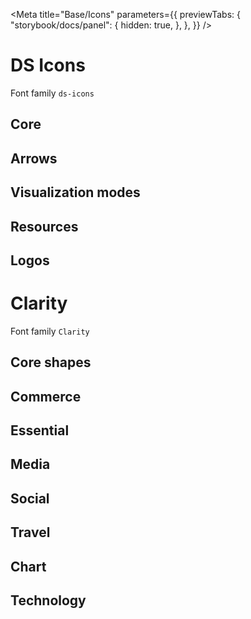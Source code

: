 
<Meta
    title="Base/Icons"
    parameters={{
        previewTabs: {
            "storybook/docs/panel": {
                hidden: true,
            },
        },
    }}
/>

<style>
    {`
.example-item {
    color: #333;
    font-size: 15px;
    text-align: center;
    display: inline-flex;
    flex-direction: column;
    padding: 10px;
    width: 200px;
}

span[class*=icon-],
span[class*=uiv-icon-] {
    font-size: 36px;
}

.code {
    font-family: monospace !important;
}
`}
</style>

# DS Icons

Font family `ds-icons`

## Core

<Icon name="ds-icon-ellipsis" code="\e90e" />
<Icon name="ds-icon-megaphone-line" code="\e901" />
<Icon name="ds-icon-play" code="\e90c" />
<Icon name="ds-icon-trash" code="\e90d" />
<Icon name="ds-icon-copy" code="\e910" />
<Icon name="ds-icon-git-commit" code="\e912" />
<Icon name="ds-icon-git-branch" code="\e913" />
<Icon name="ds-icon-cloud-deploy-config" code="\e914" />
<Icon name="ds-icon-cloud-off" code="\e915" />
<Icon name="ds-icon-cloud-lock" code="\e91c" />
<Icon name="ds-icon-briefcase" code="\e91b" />
<Icon name="ds-icon-exception-alert" code="\e924" />
<Icon name="ds-icon-go-to-notebook" code="\e925" />
<Icon name="ds-icon-notebook" code="\e94a" />
<Icon name="ds-icon-bell-alarm" code="\e926" />
<Icon name="ds-icon-tick" code="\e927" />
<Icon name="ds-icon-stalled" code="\e928" />
<Icon name="ds-icon-dashboard" code="\e929" />
<Icon name="ds-icon-locations" code="\e939" />
<Icon name="ds-icon-location" code="\e92a" />
<Icon name="ds-icon-location-solid" code="\e938" />
<Icon name="ds-icon-compare" code="\e92b" />
<Icon name="ds-icon-calendar" code="\e92c" />
<Icon name="ds-icon-graph" code="\e92d" />
<Icon name="ds-icon-conversation" code="\e92e" />
<Icon name="ds-icon-wrench" code="\e92f" />
<Icon name="ds-icon-add-user" code="\e93a" />
<Icon name="ds-icon-form-line" code="\e942" />
<Icon name="ds-icon-form-solid" code="\e943" />
<Icon name="ds-icon-binary-line" code="\e947" />
<Icon name="ds-icon-binary-solid" code="\e948" />
<Icon name="ds-icon-cactus" code="\e944" />
<Icon name="ds-icon-download-globe" code="\e946" />
<Icon name="ds-icon-lab" code="\e949" />
<Icon name="ds-icon-sand-clock" code="\e94b" />
<Icon name="ds-icon-list-line" code="\e94c" />
<Icon name="ds-icon-search-add" code="\e950" />
<Icon name="ds-icon-alert-octagon" code="\e951" />
<Icon name="ds-icon-alert-octagon-solid" code="\e952" />
<Icon name="ds-icon-dot" code="\e953" />
<Icon name="ds-icon-exclamation" code="\e954" />
<Icon name="ds-icon-wip" code="\e955" />
<Icon name="ds-icon-auth-denied" code="\e956" />
<Icon name="ds-icon-auth-operator" code="\e957" />
<Icon name="ds-icon-auth-pending" code="\e958" />
<Icon name="ds-icon-auth-request" code="\e959" />

<Icon name="ds-icon-dot-solid" code="\e959" />
<Icon name="ds-icon-dot-solid-off" code="\e95a" />
<Icon name="ds-icon-angle-line-double" code="\e95b" />
<Icon name="ds-icon-equals" code="\e95c" />
<Icon name="ds-icon-list-back" code="\e95d" />

## Arrows

<Icon name="ds-icon-arrow-up" code="\e908" />
<Icon name="ds-icon-go-to-arrow" code="\e920" />

## Visualization modes

<Icon name="ds-icon-collapse-panel" code="\e903" />
<Icon name="ds-icon-collapsed-panel" code="\e904" />
<Icon name="ds-icon-chart" code="\e905" />
<Icon name="ds-icon-list" code="\e906" />
<Icon name="ds-icon-rich-list" code="\e907" />
<Icon name="ds-icon-view-tree" code="\e921" />
<Icon name="ds-icon-view-grid" code="\e922" />
<Icon name="ds-icon-view-stacked" code="\e923" />
<Icon name="ds-icon-group" code="\e931" />
<Icon name="ds-icon-empty" code="--" />

## Resources

<Icon name="ds-icon-resource" code="\e90f" />
<Icon name="ds-icon-namespace-line" code="\e902" />
<Icon name="ds-icon-CPD" code="\e930" />
<Icon name="ds-icon-resource-processing" code="\e916" />
<Icon name="ds-icon-resource-bpa" code="\e917" />
<Icon name="ds-icon-resource-database" code="\e918" />
<Icon name="ds-icon-resource-monitor" code="\e919" />
<Icon name="ds-icon-resource-pubsub" code="\e91a" />
<Icon name="ds-icon-resource-model" code="\e91d" />
<Icon name="ds-icon-universal" code="\e93b" />
<Icon name="ds-icon-global" code="\e941" />
<Icon name="ds-icon-local" code="\e93c" />
<Icon name="ds-icon-multi-local" code="\e93d" />
<Icon name="ds-icon-definition" code="\e93e" />
<Icon name="ds-icon-implementation" code="\e93f" />
<Icon name="ds-icon-deploy" code="\e940" />
<Icon name="ds-icon-deploy-rollback" code="\e94d" />
<Icon name="ds-icon-redeploy" code="\e94e" />
<Icon name="ds-icon-deploy-package" code="\e94f" />
<Icon name="ds-icon-deploy-waiting" code="\e945" />

## Logos

<Icon name="ds-icon-ether-api" code="\e911" />
<Icon name="ds-icon-event-solid" code="\e91e" />
<Icon name="ds-icon-event-line" code="\e91f" />
<Icon name="ds-icon-bitbucket-line" code="\e900" />
<Icon name="ds-icon-bucket-line" code="\e95e" />
<Icon name="ds-icon-bucket-solid" code="\e95f" />
<Icon name="ds-icon-cloud-aws" code="\e909" />
<Icon name="ds-icon-cloud-azure" code="\e90a" />
<Icon name="ds-icon-cloud-google" code="\e90b" />
<Icon name="ds-icon-cells" code="\e932" />
<Icon name="ds-icon-ether" code="\e933" />
<Icon name="ds-icon-mirrorgate" code="\e934" />
<Icon name="ds-icon-bbva" code="\e935" />
<Icon name="ds-icon-salesforce" code="\e936" />
<Icon name="ds-icon-webex" code="\e937" />

# Clarity

Font family `Clarity`

## Core shapes

<Icon name="icon-angle-double-line" code="\e900" />
<Icon name="icon-angle-line" code="\e901" />
<Icon name="icon-avatar-line" code="\e902" />
<Icon name="icon-avatar-outline-alerted" code="\e903" />
<Icon name="icon-avatar-outline-badged" code="\e904" />
<Icon name="icon-avatar-solid-alerted" code="\e905" />
<Icon name="icon-avatar-solid-badged" code="\e906" />
<Icon name="icon-avatar-solid" code="\e907" />
<Icon name="icon-bars-line" code="\e908" />
<Icon name="icon-bell-line" code="\e909" />
<Icon name="icon-bell-outline-badged" code="\e90a" />
<Icon name="icon-bell-solid" code="\e90c" />
<Icon name="icon-bell-solid-badged" code="\e90b" />
<Icon name="icon-bell-solid-badged-color" code="\e96c" />
<Icon name="icon-calendar-line" code="\e9c8" />
<Icon name="icon-calendar-outline-alerted" code="\e9c9" />
<Icon name="icon-calendar-outline-badged" code="\e9ca" />
<Icon name="icon-calendar-solid-alerted" code="\e9cb" />
<Icon name="icon-calendar-solid-badged" code="\e9cc" />
<Icon name="icon-calendar-solid" code="\e9cd" />
<Icon name="icon-caret-line" code="\e90d" />
<Icon name="icon-check-circle-line" code="\e90e" />
<Icon name="icon-check-circle-solid" code="\e90f" />
<Icon name="icon-check-line" code="\e910" />
<Icon name="icon-close-line" code="\e911" />
<Icon name="icon-cloud-line" code="\e912" />
<Icon name="icon-cloud-outline-alerted" code="\e913" />
<Icon name="icon-cloud-outline-badged" code="\e914" />
<Icon name="icon-cloud-solid-alerted" code="\e915" />
<Icon name="icon-cloud-solid-badged" code="\e916" />
<Icon name="icon-cloud-solid" code="\e917" />
<Icon name="icon-cog-line" code="\e918" />
<Icon name="icon-cog-outline-alerted" code="\e919" />
<Icon name="icon-cog-outline-badged" code="\e91a" />
<Icon name="icon-cog-solid-alerted" code="\e91b" />
<Icon name="icon-cog-solid-badged" code="\e91c" />
<Icon name="icon-cog-solid" code="\e91d" />
<Icon name="icon-collapse-line" code="\e9f7" />
<Icon name="icon-date-line" code="\ea20" />
<Icon name="icon-date-outline-alerted" code="\ea21" />
<Icon name="icon-date-outline-badged" code="\ea22" />
<Icon name="icon-date-solid-alerted" code="\ea23" />
<Icon name="icon-date-solid-badged" code="\ea24" />
<Icon name="icon-date-solid" code="\ea25" />
<Icon name="icon-directory-line" code="\e91e" />
<Icon name="icon-directory-outline-alerted" code="\e91f" />
<Icon name="icon-directory-outline-badged" code="\e920" />
<Icon name="icon-directory-solid-alerted" code="\e921" />
<Icon name="icon-directory-solid-badged" code="\e922" />
<Icon name="icon-directory-solid" code="\e923" />
<Icon name="icon-ellipsis-horizontal-line" code="\e924" />
<Icon name="icon-ellipsis-horizontal-outline-badged" code="\e925" />
<Icon name="icon-ellipsis-vertical-line" code="\e926" />
<Icon name="icon-ellipsis-vertical-outline-badged" code="\e927" />
<Icon name="icon-error-line" code="\e928" />
<Icon name="icon-error-solid" code="\e929" />
<Icon name="icon-error-standard-line" code="\e92a" />
<Icon name="icon-error-standard-solid" code="\e92b" />
<Icon name="icon-event-line" code="\ea54" />
<Icon name="icon-event-outline-alerted" code="\ea55" />
<Icon name="icon-event-outline-badged" code="\ea56" />
<Icon name="icon-event-solid-alerted" code="\ea57" />
<Icon name="icon-event-solid-badged" code="\ea58" />
<Icon name="icon-event-solid" code="\ea59" />
<Icon name="icon-exclamation-circle-line" code="\e92c" />
<Icon name="icon-exclamation-circle-solid" code="\e92d" />
<Icon name="icon-exclamation-triangle-line" code="\e92e" />
<Icon name="icon-exclamation-triangle-solid" code="\e92f" />
<Icon name="icon-eye-hide-line" code="\ea60" />
<Icon name="icon-eye-hide-solid" code="\ea61" />
<Icon name="icon-eye-line" code="\ea62" />
<Icon name="icon-eye-solid" code="\ea65" />
<Icon name="icon-filter-grid-circle-line" code="\e930" />
<Icon name="icon-filter-grid-circle-solid" code="\e931" />
<Icon name="icon-filter-grid-line" code="\e932" />
<Icon name="icon-filter-grid-solid" code="\e933" />
<Icon name="icon-folder-line" code="\e934" />
<Icon name="icon-folder-open-line" code="\e935" />
<Icon name="icon-folder-open-outline-alerted" code="\e936" />
<Icon name="icon-folder-open-outline-badged" code="\e937" />
<Icon name="icon-folder-open-solid-alerted" code="\e938" />
<Icon name="icon-folder-open-solid-badged" code="\e939" />
<Icon name="icon-folder-open-solid" code="\e93a" />
<Icon name="icon-folder-outline-alerted" code="\e93b" />
<Icon name="icon-folder-outline-badged" code="\e93c" />
<Icon name="icon-folder-solid-alerted" code="\e93d" />
<Icon name="icon-folder-solid-badged" code="\e93e" />
<Icon name="icon-folder-solid" code="\e93f" />
<Icon name="icon-help-info-line" code="\e940" />
<Icon name="icon-help-info-solid" code="\e941" />
<Icon name="icon-home-line" code="\e942" />
<Icon name="icon-home-solid" code="\e943" />
<Icon name="icon-image-line" code="\e946" />
<Icon name="icon-image-outline-badged" code="\e947" />
<Icon name="icon-image-solid-badged" code="\e948" />
<Icon name="icon-image-solid" code="\e949" />
<Icon name="icon-info-circle-line" code="\e94a" />
<Icon name="icon-info-circle-solid" code="\e94b" />
<Icon name="icon-info-line" code="\e94c" />
<Icon name="icon-info-solid" code="\e94d" />
<Icon name="icon-info-standard-line" code="\e94e" />
<Icon name="icon-info-standard-solid" code="\e94f" />
<Icon name="icon-menu-line" code="\e950" />
<Icon name="icon-notification-line" code="\e951" />
<Icon name="icon-notification-outline-badged" code="\e952" />
<Icon name="icon-notification-solid-badged" code="\e953" />
<Icon name="icon-notification-solid" code="\e954" />
<Icon name="icon-search-line" code="\e955" />
<Icon name="icon-settings-line" code="\e956" />
<Icon name="icon-settings-outline-alerted" code="\e957" />
<Icon name="icon-settings-outline-badged" code="\e958" />
<Icon name="icon-settings-solid-alerted" code="\e959" />
<Icon name="icon-settings-solid-badged" code="\e95a" />
<Icon name="icon-settings-solid" code="\e95b" />
<Icon name="icon-success-line" code="\e95c" />
<Icon name="icon-success-standard-line" code="\e95d" />
<Icon name="icon-success-standard-solid" code="\e95e" />
<Icon name="icon-times-line" code="\e95f" />
<Icon name="icon-unknown-status-line" code="\e960" />
<Icon name="icon-user-line" code="\e961" />
<Icon name="icon-user-outline-alerted" code="\e962" />
<Icon name="icon-user-outline-badged" code="\e963" />
<Icon name="icon-user-solid-alerted" code="\e964" />
<Icon name="icon-user-solid-badged" code="\e965" />
<Icon name="icon-user-solid" code="\e966" />
<Icon name="icon-view-columns-line" code="\e967" />
<Icon name="icon-warning-line" code="\e968" />
<Icon name="icon-warning-solid" code="\e969" />
<Icon name="icon-warning-standard-line" code="\e96a" />
<Icon name="icon-warning-standard-solid" code="\e96b" />

## Commerce

<Icon name="icon-bank-line" code="\e99e" />
<Icon name="icon-bank-outline-alerted" code="\e99f" />
<Icon name="icon-bank-outline-badged" code="\e9a0" />
<Icon name="icon-bank-solid-alerted" code="\e9a1" />
<Icon name="icon-bank-solid-badged" code="\e9a2" />
<Icon name="icon-bank-solid" code="\e9a3" />
<Icon name="icon-calculator-line" code="\e9c6" />
<Icon name="icon-calculator-solid" code="\e9c7" />
<Icon name="icon-credit-card-line" code="\ea10" />
<Icon name="icon-credit-card-solid" code="\ea11" />
<Icon name="icon-dollar-bill-line" code="\ea3a" />
<Icon name="icon-dollar-bill-solid" code="\ea3b" />
<Icon name="icon-dollar-line" code="\ea3c" />
<Icon name="icon-dollar-solid" code="\ea3d" />
<Icon name="icon-euro-line" code="\ea52" />
<Icon name="icon-euro-solid" code="\ea53" />
<Icon name="icon-savings-line" code="\eb72" />
<Icon name="icon-savings-solid" code="\eb73" />
<Icon name="icon-shopping-bag-line" code="\eb8e" />
<Icon name="icon-shopping-bag-solid" code="\eb8f" />
<Icon name="icon-shopping-cart-line" code="\eb90" />
<Icon name="icon-shopping-cart-outline-alerted" code="\eb91" />
<Icon name="icon-shopping-cart-outline-badged" code="\eb92" />
<Icon name="icon-shopping-cart-solid-alerted" code="\eb93" />
<Icon name="icon-shopping-cart-solid-badged" code="\eb94" />
<Icon name="icon-shopping-cart-solid" code="\eb95" />
<Icon name="icon-store-line" code="\eba9" />
<Icon name="icon-store-solid" code="\ebaa" />
<Icon name="icon-wallet-line" code="\ec03" />
<Icon name="icon-wallet-solid" code="\ec04" />

## Essential

<Icon name="icon-add-line" code="\e96f" />
<Icon name="icon-add-text-line" code="\e970" />
<Icon name="icon-alarm-clock-line" code="\e973" />
<Icon name="icon-alarm-clock-outline-alerted" code="\e974" />
<Icon name="icon-alarm-clock-outline-badged" code="\e975" />
<Icon name="icon-alarm-clock-solid-alerted" code="\e976" />
<Icon name="icon-alarm-clock-solid-badged" code="\e977" />
<Icon name="icon-alarm-clock-solid" code="\e978" />
<Icon name="icon-alarm-off-line" code="\e979" />
<Icon name="icon-alarm-off-solid" code="\e97a" />
<Icon name="icon-alert-line" code="\e97b" />
<Icon name="icon-alert-solid" code="\e97c" />
<Icon name="icon-arrow-line" code="\e98b" />
<Icon name="icon-asterisk-line" code="\e98c" />
<Icon name="icon-asterisk-solid" code="\e98d" />
<Icon name="icon-balance-line" code="\e99c" />
<Icon name="icon-ban-line" code="\e99d" />
<Icon name="icon-bolt-line" code="\e9b2" />
<Icon name="icon-bolt-solid" code="\e9b3" />
<Icon name="icon-book-line" code="\e9b4" />
<Icon name="icon-book-solid" code="\e9b5" />
<Icon name="icon-bubble-exclamation-line" code="\e9b8" />
<Icon name="icon-bubble-exclamation-solid" code="\e9b9" />
<Icon name="icon-bug-line" code="\e9ba" />
<Icon name="icon-bug-solid" code="\e9bb" />
<Icon name="icon-bullseye-line" code="\e9c2" />
<Icon name="icon-bullseye-solid" code="\e9c3" />
<Icon name="icon-cancel-line" code="\e9d0" />
<Icon name="icon-circle-arrow-line" code="\e9dd" />
<Icon name="icon-circle-arrow-solid" code="\e9de" />
<Icon name="icon-circle-line" code="\e9df" />
<Icon name="icon-circle-solid" code="\e9e0" />
<Icon name="icon-clipboard-line" code="\e9e1" />
<Icon name="icon-clipboard-outline-badged" code="\e9e2" />
<Icon name="icon-clipboard-solid-badged" code="\e9e3" />
<Icon name="icon-clipboard-solid" code="\e9e4" />
<Icon name="icon-clock-line" code="\e9e5" />
<Icon name="icon-clock-outline-alerted" code="\e9e6" />
<Icon name="icon-clock-outline-badged" code="\e9e7" />
<Icon name="icon-clock-solid-alerted" code="\e9e8" />
<Icon name="icon-clock-solid-badged" code="\e9e9" />
<Icon name="icon-clock-solid" code="\e9ea" />
<Icon name="icon-copy-line" code="\ea08" />
<Icon name="icon-copy-solid" code="\ea09" />
<Icon name="icon-cursor-arrow-line" code="\ea12" />
<Icon name="icon-cursor-arrow-solid" code="\ea13" />
<Icon name="icon-cursor-hand-line" code="\ea14" />
<Icon name="icon-cursor-hand-solid" code="\ea15" />
<Icon name="icon-document-line" code="\ea34" />
<Icon name="icon-document-outline-alerted" code="\ea35" />
<Icon name="icon-document-outline-badged" code="\ea36" />
<Icon name="icon-document-solid-alerted" code="\ea37" />
<Icon name="icon-document-solid-badged" code="\ea38" />
<Icon name="icon-document-solid" code="\ea39" />
<Icon name="icon-edit-line" code="\ea44" />
<Icon name="icon-edit-solid" code="\ea45" />
<Icon name="icon-file-line" code="\ea6a" />
<Icon name="icon-file-outline-alerted" code="\ea6b" />
<Icon name="icon-file-outline-badged" code="\ea6c" />
<Icon name="icon-file-settings-line" code="\ea6d" />
<Icon name="icon-file-settings-outline-alerted" code="\ea6e" />
<Icon name="icon-file-settings-outline-badged" code="\ea6f" />
<Icon name="icon-file-settings-solid-alerted" code="\ea70" />
<Icon name="icon-file-settings-solid-badged" code="\ea71" />
<Icon name="icon-file-settings-solid" code="\ea72" />
<Icon name="icon-file-solid-alerted" code="\ea73" />
<Icon name="icon-file-solid-badged" code="\ea74" />
<Icon name="icon-file-solid" code="\ea75" />
<Icon name="icon-filter-line" code="\ea78" />
<Icon name="icon-filter-solid" code="\ea79" />
<Icon name="icon-firewall-line" code="\ea7a" />
<Icon name="icon-firewall-outline-alerted" code="\ea7b" />
<Icon name="icon-firewall-outline-badged" code="\ea7c" />
<Icon name="icon-firewall-solid-alerted" code="\ea7d" />
<Icon name="icon-firewall-solid-badged" code="\ea7e" />
<Icon name="icon-firewall-solid" code="\ea7f" />
<Icon name="icon-flame-line" code="\ea82" />
<Icon name="icon-flame-solid" code="\ea83" />
<Icon name="icon-flow-chart-line" code="\ea8b" />
<Icon name="icon-flow-chart-solid" code="\ea8c" />
<Icon name="icon-grid-view-line" code="\ea8d" />
<Icon name="icon-grid-view-solid" code="\ea8e" />
<Icon name="icon-group-line" code="\ea8f" />
<Icon name="icon-group-outline-alerted" code="\ea90" />
<Icon name="icon-group-outline-badged" code="\ea91" />
<Icon name="icon-group-solid-alerted" code="\ea92" />
<Icon name="icon-group-solid-badged" code="\ea93" />
<Icon name="icon-group-solid" code="\ea94" />
<Icon name="icon-help-line" code="\eaa5" />
<Icon name="icon-help-outline-badged" code="\eaa6" />
<Icon name="icon-help-solid-badged" code="\eaa7" />
<Icon name="icon-help-solid" code="\eaa8" />
<Icon name="icon-history-line" code="\eaa9" />
<Icon name="icon-hourglass-line" code="\eab0" />
<Icon name="icon-hourglass-outline-alerted" code="\eab1" />
<Icon name="icon-hourglass-outline-badged" code="\eab2" />
<Icon name="icon-hourglass-solid-alerted" code="\eab3" />
<Icon name="icon-hourglass-solid-badged" code="\eab4" />
<Icon name="icon-hourglass-solid" code="\eab5" />
<Icon name="icon-id-badge-line" code="\eab6" />
<Icon name="icon-id-badge-outline-alerted" code="\eab7" />
<Icon name="icon-id-badge-outline-badged" code="\eab8" />
<Icon name="icon-id-badge-solid-alerted" code="\eab9" />
<Icon name="icon-id-badge-solid-badged" code="\eaba" />
<Icon name="icon-id-badge-solid" code="\eabb" />
<Icon name="icon-key-line" code="\eac7" />
<Icon name="icon-key-outline-alerted" code="\eac8" />
<Icon name="icon-key-outline-badged" code="\eac9" />
<Icon name="icon-key-solid-alerted" code="\eaca" />
<Icon name="icon-key-solid-badged" code="\eacb" />
<Icon name="icon-key-solid" code="\eacc" />
<Icon name="icon-library-line" code="\ead1" />
<Icon name="icon-library-solid" code="\ead2" />
<Icon name="icon-lightbulb-line" code="\ead9" />
<Icon name="icon-lightbulb-outline-badged" code="\eada" />
<Icon name="icon-lightbulb-solid-badged" code="\eadb" />
<Icon name="icon-lightbulb-solid" code="\eadc" />
<Icon name="icon-lightning-line" code="\eadd" />
<Icon name="icon-lightning-solid" code="\eade" />
<Icon name="icon-list-line" code="\eae4" />
<Icon name="icon-list-outline-badged" code="\eae5" />
<Icon name="icon-list-solid-badged" code="\eae6" />
<Icon name="icon-list-solid" code="\eae7" />
<Icon name="icon-lock-line" code="\eae8" />
<Icon name="icon-lock-solid" code="\eae9" />
<Icon name="icon-login-line" code="\eaea" />
<Icon name="icon-login-solid" code="\eaeb" />
<Icon name="icon-logout-line" code="\eaec" />
<Icon name="icon-logout-solid" code="\eaed" />
<Icon name="icon-minus-circle-line" code="\eafa" />
<Icon name="icon-minus-circle-solid" code="\eafb" />
<Icon name="icon-minus-line" code="\eafc" />
<Icon name="icon-new-line" code="\eb18" />
<Icon name="icon-new-solid" code="\eb19" />
<Icon name="icon-no-access-line" code="\eb1a" />
<Icon name="icon-no-access-solid" code="\eb1b" />
<Icon name="icon-note-edit-line" code="\eb1e" />
<Icon name="icon-note-edit-solid" code="\eb1f" />
<Icon name="icon-note-line" code="\eb20" />
<Icon name="icon-note-solid" code="\eb21" />
<Icon name="icon-objects-line" code="\eb22" />
<Icon name="icon-objects-solid" code="\eb23" />
<Icon name="icon-organization-line" code="\eb24" />
<Icon name="icon-organization-solid" code="\eb25" />
<Icon name="icon-pencil-line" code="\eb28" />
<Icon name="icon-pencil-solid" code="\eb29" />
<Icon name="icon-pin-line" code="\eb32" />
<Icon name="icon-pin-solid" code="\eb33" />
<Icon name="icon-pinboard-line" code="\eb34" />
<Icon name="icon-pinboard-solid" code="\eb35" />
<Icon name="icon-pinned-line" code="\eb36" />
<Icon name="icon-pinned-solid" code="\eb37" />
<Icon name="icon-plus-circle-line" code="\eb42" />
<Icon name="icon-plus-circle-solid" code="\eb43" />
<Icon name="icon-plus-line" code="\eb44" />
<Icon name="icon-pop-out-line" code="\eb45" />
<Icon name="icon-redo-line" code="\eb5a" />
<Icon name="icon-refresh-line" code="\eb5b" />
<Icon name="icon-remove-line" code="\eb5c" />
<Icon name="icon-remove-solid" code="\eb5d" />
<Icon name="icon-repeat-line" code="\eb5e" />
<Icon name="icon-resize-line" code="\eb5f" />
<Icon name="icon-scissors-line" code="\eb74" />
<Icon name="icon-scissors-solid" code="\eb75" />
<Icon name="icon-scroll-line" code="\eb76" />
<Icon name="icon-scroll-outline-alerted" code="\eb77" />
<Icon name="icon-scroll-outline-badged" code="\eb78" />
<Icon name="icon-scroll-solid-alerted" code="\eb79" />
<Icon name="icon-scroll-solid-badged" code="\eb7a" />
<Icon name="icon-scroll-solid" code="\eb7b" />
<Icon name="icon-sign-in-line" code="\eb97" />
<Icon name="icon-sign-in-solid" code="\eb98" />
<Icon name="icon-sign-out-line" code="\eb99" />
<Icon name="icon-sign-out-solid" code="\eb9a" />
<Icon name="icon-slider-line" code="\eb9b" />
<Icon name="icon-slider-solid" code="\eb9c" />
<Icon name="icon-switch-line" code="\ebab" />
<Icon name="icon-sync-line" code="\ebac" />
<Icon name="icon-tag-line" code="\ebaf" />
<Icon name="icon-tag-outline-alerted" code="\ebb0" />
<Icon name="icon-tag-outline-badged" code="\ebb1" />
<Icon name="icon-tag-solid-alerted" code="\ebb2" />
<Icon name="icon-tag-solid-badged" code="\ebb3" />
<Icon name="icon-tag-solid" code="\ebb4" />
<Icon name="icon-tags-line" code="\ebb5" />
<Icon name="icon-tags-outline-alerted" code="\ebb6" />
<Icon name="icon-tags-outline-badged" code="\ebb7" />
<Icon name="icon-tags-solid-alerted" code="\ebb8" />
<Icon name="icon-tags-solid-badged" code="\ebb9" />
<Icon name="icon-tags-solid" code="\ebba" />
<Icon name="icon-target-line" code="\ebbf" />
<Icon name="icon-target-solid" code="\ebc0" />
<Icon name="icon-thermometer-line" code="\ebcd" />
<Icon name="icon-times-circle-line" code="\ebd2" />
<Icon name="icon-times-circle-solid" code="\ebd3" />
<Icon name="icon-tools-line" code="\ebd4" />
<Icon name="icon-tools-solid" code="\ebd5" />
<Icon name="icon-trash-line" code="\ebd6" />
<Icon name="icon-trash-solid" code="\ebd7" />
<Icon name="icon-two-way-arrows-line" code="\ebda" />
<Icon name="icon-undo-line" code="\ebdd" />
<Icon name="icon-unlock-line" code="\ebe2" />
<Icon name="icon-unlock-solid" code="\ebe3" />
<Icon name="icon-upload-line" code="\ebe7" />
<Icon name="icon-upload-outline-alerted" code="\ebe8" />
<Icon name="icon-upload-outline-badged" code="\ebe9" />
<Icon name="icon-users-line" code="\ebea" />
<Icon name="icon-users-outline-alerted" code="\ebeb" />
<Icon name="icon-users-outline-badged" code="\ebec" />
<Icon name="icon-users-solid-alerted" code="\ebed" />
<Icon name="icon-users-solid-badged" code="\ebee" />
<Icon name="icon-users-solid" code="\ebef" />
<Icon name="icon-view-cards-line" code="\ebf2" />
<Icon name="icon-view-list-line" code="\ebf3" />
<Icon name="icon-window-close-line" code="\ec07" />
<Icon name="icon-window-max-line" code="\ec08" />
<Icon name="icon-window-min-line" code="\ec09" />
<Icon name="icon-window-restore-line" code="\ec0a" />
<Icon name="icon-world-line" code="\ec0b" />
<Icon name="icon-world-outline-badged" code="\ec0c" />
<Icon name="icon-world-solid-badged" code="\ec0d" />
<Icon name="icon-world-solid" code="\ec0e" />
<Icon name="icon-wrench-line" code="\ec0f" />
<Icon name="icon-wrench-solid" code="\ec10" />
<Icon name="icon-zoom-in-line" code="\ec11" />
<Icon name="icon-zoom-out-line" code="\ec12" />

## Media

<Icon name="icon-camera-line" code="\e9ce" />
<Icon name="icon-camera-solid" code="\e9cf" />
<Icon name="icon-fast-forward-line" code="\ea66" />
<Icon name="icon-fast-forward-solid" code="\ea67" />
<Icon name="icon-film-strip-line" code="\ea76" />
<Icon name="icon-film-strip-solid" code="\ea77" />
<Icon name="icon-headphones-line" code="\ea9f" />
<Icon name="icon-headphones-solid" code="\eaa0" />
<Icon name="icon-music-note-line" code="\eb03" />
<Icon name="icon-music-note-solid" code="\eb04" />
<Icon name="icon-pause-line" code="\eb26" />
<Icon name="icon-pause-solid" code="\eb27" />
<Icon name="icon-play-line" code="\eb3a" />
<Icon name="icon-play-solid" code="\eb3b" />
<Icon name="icon-power-line" code="\eb46" />
<Icon name="icon-power-outline-alerted" code="\eb47" />
<Icon name="icon-power-outline-badged" code="\eb48" />
<Icon name="icon-power-solid-alerted" code="\eb49" />
<Icon name="icon-power-solid-badged" code="\eb4a" />
<Icon name="icon-power-solid" code="\eb4b" />
<Icon name="icon-rewind-line" code="\eb66" />
<Icon name="icon-rewind-solid" code="\eb67" />
<Icon name="icon-shuffle-line" code="\eb96" />
<Icon name="icon-step-forward-line" code="\eb9f" />
<Icon name="icon-step-forward-solid" code="\eba0" />
<Icon name="icon-stop-line" code="\eba1" />
<Icon name="icon-stop-solid" code="\eba2" />
<Icon name="icon-video-camera-line" code="\ebf0" />
<Icon name="icon-video-camera-solid" code="\ebf1" />
<Icon name="icon-volume-down-line" code="\ebfd" />
<Icon name="icon-volume-down-solid" code="\ebfe" />
<Icon name="icon-volume-mute-line" code="\ebff" />
<Icon name="icon-volume-mute-solid" code="\ec00" />
<Icon name="icon-volume-up-line" code="\ec01" />
<Icon name="icon-volume-up-solid" code="\ec02" />

## Social

<Icon name="icon-bookmark-line" code="\e9b6" />
<Icon name="icon-bookmark-solid" code="\e9b7" />
<Icon name="icon-chat-bubble-line" code="\e9d9" />
<Icon name="icon-chat-bubble-outline-badged" code="\e9da" />
<Icon name="icon-chat-bubble-solid-badged" code="\e9db" />
<Icon name="icon-chat-bubble-solid" code="\e9dc" />
<Icon name="icon-email-line" code="\ea46" />
<Icon name="icon-email-outline-alerted" code="\ea47" />
<Icon name="icon-email-outline-badged" code="\ea48" />
<Icon name="icon-email-solid-alerted" code="\ea49" />
<Icon name="icon-email-solid-badged" code="\ea4a" />
<Icon name="icon-email-solid" code="\ea4b" />
<Icon name="icon-envelope-line" code="\ea4c" />
<Icon name="icon-envelope-outline-alerted" code="\ea4d" />
<Icon name="icon-envelope-outline-badged" code="\ea4e" />
<Icon name="icon-envelope-solid-alerted" code="\ea4f" />
<Icon name="icon-envelope-solid-badged" code="\ea50" />
<Icon name="icon-envelope-solid" code="\ea51" />
<Icon name="icon-favorite-line" code="\ea68" />
<Icon name="icon-favorite-solid" code="\ea69" />
<Icon name="icon-flag-line" code="\ea80" />
<Icon name="icon-flag-solid" code="\ea81" />
<Icon name="icon-half-star-line" code="\ea95" />
<Icon name="icon-half-star-solid" code="\ea96" />
<Icon name="icon-happy-face-line" code="\ea97" />
<Icon name="icon-happy-face-solid" code="\ea98" />
<Icon name="icon-heart-broken-line" code="\eaa1" />
<Icon name="icon-heart-broken-solid" code="\eaa2" />
<Icon name="icon-heart-line" code="\eaa3" />
<Icon name="icon-heart-solid" code="\eaa4" />
<Icon name="icon-inbox-line" code="\eac2" />
<Icon name="icon-inbox-outline-badged" code="\eac3" />
<Icon name="icon-neutral-face-line" code="\eb16" />
<Icon name="icon-neutral-face-solid" code="\eb17" />
<Icon name="icon-picture-line" code="\eb2c" />
<Icon name="icon-picture-outline-badged" code="\eb2d" />
<Icon name="icon-picture-solid-badged" code="\eb2e" />
<Icon name="icon-picture-solid" code="\eb2f" />
<Icon name="icon-sad-face-line" code="\eb70" />
<Icon name="icon-sad-face-solid" code="\eb71" />
<Icon name="icon-share-line" code="\eb82" />
<Icon name="icon-share-solid" code="\eb83" />
<Icon name="icon-star-line" code="\eb9d" />
<Icon name="icon-star-solid" code="\eb9e" />
<Icon name="icon-talk-bubbles-line" code="\ebbb" />
<Icon name="icon-talk-bubbles-outline-badged" code="\ebbc" />
<Icon name="icon-talk-bubbles-solid-badged" code="\ebbd" />
<Icon name="icon-talk-bubbles-solid" code="\ebbe" />
<Icon name="icon-tasks-line" code="\ebc1" />
<Icon name="icon-tasks-outline-alerted" code="\ebc2" />
<Icon name="icon-tasks-outline-badged" code="\ebc3" />
<Icon name="icon-tasks-solid-alerted" code="\ebc4" />
<Icon name="icon-tasks-solid-badged" code="\ebc5" />
<Icon name="icon-tasks-solid" code="\ebc6" />
<Icon name="icon-thumbs-down-line" code="\ebce" />
<Icon name="icon-thumbs-down-solid" code="\ebcf" />
<Icon name="icon-thumbs-up-line" code="\ebd0" />
<Icon name="icon-thumbs-up-solid" code="\ebd1" />

## Travel

<Icon name="icon-airplane-line" code="\e971" />
<Icon name="icon-airplane-solid" code="\e972" />
<Icon name="icon-auto-line" code="\e98e" />
<Icon name="icon-auto-solid" code="\e98f" />
<Icon name="icon-car-line" code="\e9d1" />
<Icon name="icon-car-solid" code="\e9d2" />
<Icon name="icon-compass-line" code="\e9fe" />
<Icon name="icon-compass-solid" code="\e9ff" />
<Icon name="icon-map-line" code="\eaee" />
<Icon name="icon-map-marker-line" code="\eaef" />
<Icon name="icon-map-marker-outline-badged" code="\eaf0" />
<Icon name="icon-map-marker-solid-badged" code="\eaf1" />
<Icon name="icon-map-marker-solid" code="\eaf2" />
<Icon name="icon-map-solid" code="\eaf3" />
<Icon name="icon-plane-line" code="\eb38" />
<Icon name="icon-plane-solid" code="\eb39" />

## Chart

<Icon name="icon-analytics-line" code="\e97d" />
<Icon name="icon-analytics-outline-badged" code="\e97e" />
<Icon name="icon-analytics-solid-badged" code="\e97f" />
<Icon name="icon-analytics-solid" code="\e980" />
<Icon name="icon-bar-chart-line" code="\e9a4" />
<Icon name="icon-bar-chart-outline-badged" code="\e9a5" />
<Icon name="icon-bar-chart-solid-badged" code="\e9a6" />
<Icon name="icon-bar-chart-solid" code="\e9a7" />
<Icon name="icon-line-chart-line" code="\eadf" />
<Icon name="icon-line-chart-outline-badged" code="\eae0" />
<Icon name="icon-line-chart-solid-badged" code="\eae1" />
<Icon name="icon-line-chart-solid" code="\eae2" />

## Technology

<Icon name="icon-application-line" code="\e981" />
<Icon name="icon-application-solid" code="\e982" />
<Icon name="icon-applications-line" code="\e983" />
<Icon name="icon-applications-outline-alerted" code="\e984" />
<Icon name="icon-applications-outline-badged" code="\e985" />
<Icon name="icon-applications-solid-alerted" code="\e986" />
<Icon name="icon-applications-solid-badged" code="\e987" />
<Icon name="icon-applications-solid" code="\e988" />
<Icon name="icon-archive-line" code="\e989" />
<Icon name="icon-archive-solid" code="\e98a" />
<Icon name="icon-backup-line" code="\e990" />
<Icon name="icon-backup-outline-alerted" code="\e991" />
<Icon name="icon-backup-outline-badged" code="\e992" />
<Icon name="icon-backup-restore-line" code="\e993" />
<Icon name="icon-backup-restore-outline-alerted" code="\e994" />
<Icon name="icon-backup-restore-outline-badged" code="\e995" />
<Icon name="icon-backup-restore-solid-alerted" code="\e996" />
<Icon name="icon-backup-restore-solid-badged" code="\e997" />
<Icon name="icon-backup-restore-solid" code="\e998" />
<Icon name="icon-backup-solid-alerted" code="\e999" />
<Icon name="icon-backup-solid-badged" code="\e99a" />
<Icon name="icon-backup-solid" code="\e99b" />
<Icon name="icon-battery-line" code="\e9a8" />
<Icon name="icon-battery-outline-alerted" code="\e9a9" />
<Icon name="icon-battery-outline-badged" code="\e9aa" />
<Icon name="icon-battery-solid-alerted" code="\e9ab" />
<Icon name="icon-battery-solid-badged" code="\e9ac" />
<Icon name="icon-battery-solid" code="\e9ad" />
<Icon name="icon-block-line" code="\e9ae" />
<Icon name="icon-block-solid" code="\e9af" />
<Icon name="icon-blocks-group-line" code="\e9b0" />
<Icon name="icon-blocks-group-solid" code="\e9b1" />
<Icon name="icon-building-line" code="\e9bc" />
<Icon name="icon-building-outline-alerted" code="\e9bd" />
<Icon name="icon-building-outline-badged" code="\e9be" />
<Icon name="icon-building-solid-alerted" code="\e9bf" />
<Icon name="icon-building-solid-badged" code="\e9c0" />
<Icon name="icon-building-solid" code="\e9c1" />
<Icon name="icon-bundle-line" code="\e9c4" />
<Icon name="icon-bundle-solid" code="\e9c5" />
<Icon name="icon-certificate-line" code="\e9d3" />
<Icon name="icon-certificate-outline-alerted" code="\e9d4" />
<Icon name="icon-certificate-outline-badged" code="\e9d5" />
<Icon name="icon-certificate-solid-alerted" code="\e9d6" />
<Icon name="icon-certificate-solid-badged" code="\e9d7" />
<Icon name="icon-certificate-solid" code="\e9d8" />
<Icon name="icon-cloud-network-line" code="\e9eb" />
<Icon name="icon-cloud-scale-line" code="\e9ec" />
<Icon name="icon-cloud-traffic-line" code="\e9ed" />
<Icon name="icon-cluster-line" code="\e9ee" />
<Icon name="icon-cluster-outline-alerted" code="\e9ef" />
<Icon name="icon-cluster-outline-badged" code="\e9f0" />
<Icon name="icon-cluster-solid-alerted" code="\e9f1" />
<Icon name="icon-cluster-solid-badged" code="\e9f2" />
<Icon name="icon-cluster-solid" code="\e9f3" />
<Icon name="icon-code-line" code="\e9f4" />
<Icon name="icon-code-outline-alerted" code="\e9f5" />
<Icon name="icon-code-outline-badged" code="\e9f6" />
<Icon name="icon-command-line" code="\e9f8" />
<Icon name="icon-command-outline-alerted" code="\e9f9" />
<Icon name="icon-command-outline-badged" code="\e9fa" />
<Icon name="icon-command-solid-alerted" code="\e9fb" />
<Icon name="icon-command-solid-badged" code="\e9fc" />
<Icon name="icon-command-solid" code="\e9fd" />
<Icon name="icon-computer-line" code="\ea00" />
<Icon name="icon-computer-outline-alerted" code="\ea01" />
<Icon name="icon-computer-outline-badged" code="\ea02" />
<Icon name="icon-computer-solid-alerted" code="\ea03" />
<Icon name="icon-computer-solid-badged" code="\ea04" />
<Icon name="icon-computer-solid" code="\ea05" />
<Icon name="icon-connect-line" code="\ea06" />
<Icon name="icon-connect-solid" code="\ea07" />
<Icon name="icon-cpu-line" code="\ea0a" />
<Icon name="icon-cpu-outline-alerted" code="\ea0b" />
<Icon name="icon-cpu-outline-badged" code="\ea0c" />
<Icon name="icon-cpu-solid-alerted" code="\ea0d" />
<Icon name="icon-cpu-solid-badged" code="\ea0e" />
<Icon name="icon-cpu-solid" code="\ea0f" />
<Icon name="icon-dashboard-line" code="\ea16" />
<Icon name="icon-dashboard-outline-badged" code="\ea17" />
<Icon name="icon-dashboard-solid-badged" code="\ea18" />
<Icon name="icon-dashboard-solid" code="\ea19" />
<Icon name="icon-data-cluster-line" code="\ea1a" />
<Icon name="icon-data-cluster-outline-alerted" code="\ea1b" />
<Icon name="icon-data-cluster-outline-badged" code="\ea1c" />
<Icon name="icon-data-cluster-solid-alerted" code="\ea1d" />
<Icon name="icon-data-cluster-solid-badged" code="\ea1e" />
<Icon name="icon-data-cluster-solid" code="\ea1f" />
<Icon name="icon-design-line" code="\ea26" />
<Icon name="icon-design-solid" code="\ea27" />
<Icon name="icon-devices-line" code="\ea28" />
<Icon name="icon-devices-solid" code="\ea29" />
<Icon name="icon-disconnect-line" code="\ea2a" />
<Icon name="icon-disconnect-solid" code="\ea2b" />
<Icon name="icon-disconnected-line" code="\ea2c" />
<Icon name="icon-disconnected-solid" code="\ea2d" />
<Icon name="icon-display-line" code="\ea2e" />
<Icon name="icon-display-outline-alerted" code="\ea2f" />
<Icon name="icon-display-outline-badged" code="\ea30" />
<Icon name="icon-display-solid-alerted" code="\ea31" />
<Icon name="icon-display-solid-badged" code="\ea32" />
<Icon name="icon-display-solid" code="\ea33" />
<Icon name="icon-download-cloud-line" code="\ea3e" />
<Icon name="icon-download-cloud-outline-alerted" code="\ea3f" />
<Icon name="icon-download-cloud-outline-badged" code="\ea40" />
<Icon name="icon-download-line" code="\ea41" />
<Icon name="icon-download-outline-alerted" code="\ea42" />
<Icon name="icon-download-outline-badged" code="\ea43" />
<Icon name="icon-export-line" code="\ea5a" />
<Icon name="icon-export-outline-alerted" code="\ea5b" />
<Icon name="icon-export-outline-badged" code="\ea5c" />
<Icon name="icon-export-solid-alerted" code="\ea5d" />
<Icon name="icon-export-solid-badged" code="\ea5e" />
<Icon name="icon-export-solid" code="\ea5f" />
<Icon name="icon-floppy-line" code="\ea84" />
<Icon name="icon-floppy-outline-alerted" code="\ea85" />
<Icon name="icon-floppy-outline-badged" code="\ea86" />
<Icon name="icon-floppy-solid-alerted" code="\ea88" />
<Icon name="icon-floppy-solid-badged" code="\ea89" />
<Icon name="icon-floppy-solid" code="\ea8a" />
<Icon name="icon-hard-disk-line" code="\ea99" />
<Icon name="icon-hard-disk-outline-alerted" code="\ea9a" />
<Icon name="icon-hard-disk-outline-badged" code="\ea9b" />
<Icon name="icon-hard-disk-solid-alerted" code="\ea9c" />
<Icon name="icon-hard-disk-solid-badged" code="\ea9d" />
<Icon name="icon-hard-disk-solid" code="\ea9e" />
<Icon name="icon-host-line" code="\eaaa" />
<Icon name="icon-host-outline-alerted" code="\eaab" />
<Icon name="icon-host-outline-badged" code="\eaac" />
<Icon name="icon-host-solid-alerted" code="\eaad" />
<Icon name="icon-host-solid-badged" code="\eaae" />
<Icon name="icon-host-solid" code="\eaaf" />
<Icon name="icon-import-line" code="\eabc" />
<Icon name="icon-import-outline-alerted" code="\eabd" />
<Icon name="icon-import-outline-badged" code="\eabe" />
<Icon name="icon-import-solid-alerted" code="\eabf" />
<Icon name="icon-import-solid-badged" code="\eac0" />
<Icon name="icon-import-solid" code="\eac1" />
<Icon name="icon-install-line" code="\eac4" />
<Icon name="icon-install-outline-alerted" code="\eac5" />
<Icon name="icon-install-outline-badged" code="\eac6" />
<Icon name="icon-keyboard-line" code="\eacd" />
<Icon name="icon-keyboard-solid" code="\eace" />
<Icon name="icon-layers-line" code="\eacf" />
<Icon name="icon-layers-solid" code="\ead0" />
<Icon name="icon-license-line" code="\ead3" />
<Icon name="icon-license-outline-alerted" code="\ead4" />
<Icon name="icon-license-outline-badged" code="\ead5" />
<Icon name="icon-license-solid-alerted" code="\ead6" />
<Icon name="icon-license-solid-badged" code="\ead7" />
<Icon name="icon-license-solid" code="\ead8" />
<Icon name="icon-link-line" code="\eae3" />
<Icon name="icon-memory-line" code="\eaf4" />
<Icon name="icon-memory-outline-alerted" code="\eaf5" />
<Icon name="icon-memory-outline-badged" code="\eaf6" />
<Icon name="icon-memory-solid-alerted" code="\eaf7" />
<Icon name="icon-memory-solid-badged" code="\eaf8" />
<Icon name="icon-memory-solid" code="\eaf9" />
<Icon name="icon-mobile-line" code="\eafd" />
<Icon name="icon-mobile-phone-line" code="\eafe" />
<Icon name="icon-mobile-phone-solid" code="\eaff" />
<Icon name="icon-mobile-solid" code="\eb00" />
<Icon name="icon-mouse-line" code="\eb01" />
<Icon name="icon-mouse-solid" code="\eb02" />
<Icon name="icon-network-globe-line" code="\eb05" />
<Icon name="icon-network-globe-outline-alerted" code="\eb06" />
<Icon name="icon-network-globe-outline-badged" code="\eb07" />
<Icon name="icon-network-globe-solid-alerted" code="\eb08" />
<Icon name="icon-network-globe-solid-badged" code="\eb09" />
<Icon name="icon-network-globe-solid" code="\eb0d" />
<Icon name="icon-network-settings-line" code="\eb0e" />
<Icon name="icon-network-settings-solid" code="\eb0f" />
<Icon name="icon-network-switch-line" code="\eb10" />
<Icon name="icon-network-switch-outline-alerted" code="\eb11" />
<Icon name="icon-network-switch-outline-badged" code="\eb12" />
<Icon name="icon-network-switch-solid-alerted" code="\eb13" />
<Icon name="icon-network-switch-solid-badged" code="\eb14" />
<Icon name="icon-network-switch-solid" code="\eb15" />
<Icon name="icon-no-wifi-line" code="\eb1c" />
<Icon name="icon-no-wifi-solid" code="\eb1d" />
<Icon name="icon-phone-handset-line" code="\eb2a" />
<Icon name="icon-phone-handset-solid" code="\eb2b" />
<Icon name="icon-plugin-line" code="\eb3c" />
<Icon name="icon-plugin-outline-alerted" code="\eb3d" />
<Icon name="icon-plugin-outline-badged" code="\eb3e" />
<Icon name="icon-plugin-solid-alerted" code="\eb3f" />
<Icon name="icon-plugin-solid-badged" code="\eb40" />
<Icon name="icon-plugin-solid" code="\eb41" />
<Icon name="icon-rack-server-line" code="\eb52" />
<Icon name="icon-rack-server-outline-alerted" code="\eb53" />
<Icon name="icon-rack-server-outline-badged" code="\eb54" />
<Icon name="icon-rack-server-solid-alerted" code="\eb55" />
<Icon name="icon-rack-server-solid-badged" code="\eb56" />
<Icon name="icon-rack-server-solid" code="\eb57" />
<Icon name="icon-receiver-line" code="\eb58" />
<Icon name="icon-receiver-solid" code="\eb59" />
<Icon name="icon-resource-pool-line" code="\eb60" />
<Icon name="icon-resource-pool-outline-alerted" code="\eb61" />
<Icon name="icon-resource-pool-outline-badged" code="\eb62" />
<Icon name="icon-resource-pool-solid-alerted" code="\eb63" />
<Icon name="icon-resource-pool-solid-badged" code="\eb64" />
<Icon name="icon-resource-pool-solid" code="\eb65" />
<Icon name="icon-router-line" code="\eb68" />
<Icon name="icon-router-outline-alerted" code="\eb69" />
<Icon name="icon-router-outline-badged" code="\eb6a" />
<Icon name="icon-router-solid-alerted" code="\eb6b" />
<Icon name="icon-router-solid-badged" code="\eb6c" />
<Icon name="icon-router-solid" code="\eb6d" />
<Icon name="icon-ruler-pencil-line" code="\eb6e" />
<Icon name="icon-ruler-pencil-solid" code="\eb6f" />
<Icon name="icon-server-line" code="\eb7c" />
<Icon name="icon-server-outline-alerted" code="\eb7d" />
<Icon name="icon-server-outline-badged" code="\eb7e" />
<Icon name="icon-server-solid-alerted" code="\eb7f" />
<Icon name="icon-server-solid-badged" code="\eb80" />
<Icon name="icon-server-solid" code="\eb81" />
<Icon name="icon-shield-check-line" code="\eb84" />
<Icon name="icon-shield-check-solid" code="\eb85" />
<Icon name="icon-shield-line" code="\eb86" />
<Icon name="icon-shield-outline-alerted" code="\eb87" />
<Icon name="icon-shield-outline-badged" code="\eb88" />
<Icon name="icon-shield-solid-alerted" code="\eb89" />
<Icon name="icon-shield-solid-badged" code="\eb8a" />
<Icon name="icon-shield-solid" code="\eb8b" />
<Icon name="icon-shield-x-line" code="\eb8c" />
<Icon name="icon-shield-x-solid" code="\eb8d" />
<Icon name="icon-storage-line" code="\eba3" />
<Icon name="icon-storage-outline-alerted" code="\eba4" />
<Icon name="icon-storage-outline-badged" code="\eba5" />
<Icon name="icon-storage-solid-alerted" code="\eba6" />
<Icon name="icon-storage-solid-badged" code="\eba7" />
<Icon name="icon-storage-solid" code="\eba8" />
<Icon name="icon-tablet-line" code="\ebad" />
<Icon name="icon-tablet-solid" code="\ebae" />
<Icon name="icon-terminal-line" code="\ebc7" />
<Icon name="icon-terminal-outline-alerted" code="\ebc8" />
<Icon name="icon-terminal-outline-badged" code="\ebc9" />
<Icon name="icon-terminal-solid-alerted" code="\ebca" />
<Icon name="icon-terminal-solid-badged" code="\ebcb" />
<Icon name="icon-terminal-solid" code="\ebcc" />
<Icon name="icon-truck-line" code="\ebd8" />
<Icon name="icon-truck-solid" code="\ebd9" />
<Icon name="icon-unarchive-line" code="\ebdb" />
<Icon name="icon-unarchive-solid" code="\ebdc" />
<Icon name="icon-uninstall-line" code="\ebde" />
<Icon name="icon-uninstall-outline-alerted" code="\ebdf" />
<Icon name="icon-uninstall-outline-badged" code="\ebe0" />
<Icon name="icon-unlink-line" code="\ebe1" />
<Icon name="icon-upload-cloud-line" code="\ebe4" />
<Icon name="icon-upload-cloud-outline-alerted" code="\ebe5" />
<Icon name="icon-upload-cloud-outline-badged" code="\ebe6" />
<Icon name="icon-vm-line" code="\ebf4" />
<Icon name="icon-vm-outline-alerted" code="\ebf5" />
<Icon name="icon-vm-outline-badged" code="\ebf6" />
<Icon name="icon-vm-solid-alerted" code="\ebf7" />
<Icon name="icon-vm-solid-badged" code="\ebf8" />
<Icon name="icon-vm-solid" code="\ebf9" />
<Icon name="icon-vmw-app-line" code="\ebfa" />
<Icon name="icon-vmw-app-outline-alerted" code="\ebfb" />
<Icon name="icon-vmw-app-outline-badged" code="\ebfc" />
<Icon name="icon-wifi-line" code="\ec05" />
<Icon name="icon-wifi-solid" code="\ec06" />
